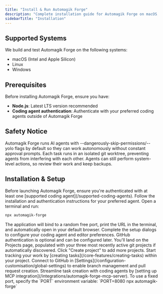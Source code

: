 ```yaml
---
title: "Install & Run Automagik Forge"
description: "Complete installation guide for Automagik Forge on macOS, Linux, and Windows"
sidebarTitle: "Installation"
---
```


## Supported Systems

We build and test Automagik Forge on the following systems:

- macOS (Intel and Apple Silicon)
- Linux
- Windows

## Prerequisites

Before installing Automagik Forge, ensure you have:

- **Node.js**: Latest LTS version recommended
- **Coding agent authentication**: Authenticate with your preferred coding agents outside of Automagik Forge

## Safety Notice

<Warning>
Automagik Forge runs AI agents with --dangerously-skip-permissions/--yolo flags by default so they can work autonomously without constant approval prompts. Each task runs in an isolated git worktree, preventing agents from interfering with each other.
Agents can still perform system-level actions, so review their work and keep backups.
</Warning>

## Installation & Setup

<Steps>
<Step title="Authenticate with a coding agent">
  Before launching Automagik Forge, ensure you're authenticated with at least one [supported coding agent](/supported-coding-agents). Follow the installation and authentication instructions for your preferred agent.
</Step>

<Step title="Install and launch Automagik Forge">
  Open a terminal and run:

  ```bash
  npx automagik-forge
  ```

  <Check>
  The application will bind to a random free port, print the URL in the terminal, and automatically open in your default browser.
  </Check>
</Step>

<Step title="Complete initial setup">
  Complete the setup dialogs to configure your coding agent and editor preferences. GitHub authentication is optional and can be configured later.
</Step>

<Step title="Create your first project">
  You'll land on the Projects page, populated with your three most recently active git projects if automatically discovered. Click "Create project" to add more projects.
</Step>

<Step title="Add tasks">
  Start tracking your work by [creating tasks](/core-features/creating-tasks) within your project.
</Step>

<Step title="Optional: Configure GitHub integration">
  Connect to GitHub in [Settings](/configuration-customisation/global-settings) to enable branch management and pull request creation.
</Step>

<Step title="Optional: Set up MCP integration">
  Streamline task creation with coding agents by [setting up MCP integration](/integrations/automagik-forge-mcp-server).
</Step>
</Steps>

<Tip>
To use a fixed port, specify the `PORT` environment variable: `PORT=8080 npx automagik-forge`
</Tip>
